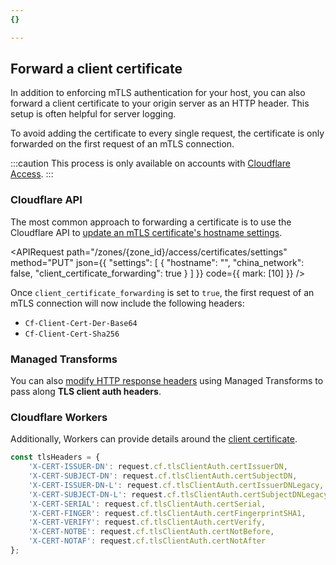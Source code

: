 ```yaml
---
{}

---
```



## Forward a client certificate

In addition to enforcing mTLS authentication for your host, you can also forward a client certificate to your origin server as an HTTP header. This setup is often helpful for server logging.

To avoid adding the certificate to every single request, the certificate is only forwarded on the first request of an mTLS connection.

:::caution
This process is only available on accounts with [Cloudflare Access](/cloudflare-one/).
:::

### Cloudflare API

The most common approach to forwarding a certificate is to use the Cloudflare API to [update an mTLS certificate's hostname settings](/api/resources/zero_trust/subresources/access/subresources/certificates/subresources/settings/methods/update/).

<APIRequest
  path="/zones/{zone_id}/access/certificates/settings"
  method="PUT"
  json={{
		  "settings": [
    {
      "hostname": "<HOSTNAME>",
      "china_network": false,
      "client_certificate_forwarding": true
    }
  ]
	}}
	code={{
		mark: [10]
	}}
/>

Once `client_certificate_forwarding` is set to `true`, the first request of an mTLS connection will now include the following headers:

* `Cf-Client-Cert-Der-Base64`
* `Cf-Client-Cert-Sha256`

### Managed Transforms

You can also [modify HTTP response headers](/rules/transform/response-header-modification/) using Managed Transforms to pass along **TLS client auth headers**.

### Cloudflare Workers

Additionally, Workers can provide details around the [client certificate](/workers/runtime-apis/bindings/mtls/).

```js
const tlsHeaders = {
    'X-CERT-ISSUER-DN': request.cf.tlsClientAuth.certIssuerDN,
    'X-CERT-SUBJECT-DN': request.cf.tlsClientAuth.certSubjectDN,
    'X-CERT-ISSUER-DN-L': request.cf.tlsClientAuth.certIssuerDNLegacy,
    'X-CERT-SUBJECT-DN-L': request.cf.tlsClientAuth.certSubjectDNLegacy,
    'X-CERT-SERIAL': request.cf.tlsClientAuth.certSerial,
    'X-CERT-FINGER': request.cf.tlsClientAuth.certFingerprintSHA1,
    'X-CERT-VERIFY': request.cf.tlsClientAuth.certVerify,
    'X-CERT-NOTBE': request.cf.tlsClientAuth.certNotBefore,
    'X-CERT-NOTAF': request.cf.tlsClientAuth.certNotAfter
};
```
